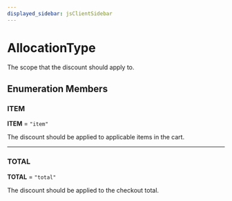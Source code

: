 ```yaml
---
displayed_sidebar: jsClientSidebar
---
```



# AllocationType

The scope that the discount should apply to.

## Enumeration Members

### ITEM

 **ITEM** = ``"item"``

The discount should be applied to applicable items in the cart.

___

### TOTAL

 **TOTAL** = ``"total"``

The discount should be applied to the checkout total.
